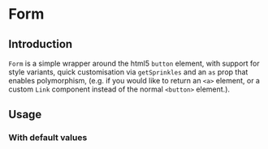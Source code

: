 

<Meta of={stories} />

# Form

<Canvas of={stories.Default} />

## Introduction

`Form` is a simple wrapper around the html5 `button` element, with support for
style variants, quick customisation via `getSprinkles` and an `as` prop that
enables polymorphism, (e.g. if you would like to return an `<a>` element, or a
custom `Link` component instead of the normal `<button>` element.).

## Usage

### With default values

<Canvas of={stories.WithDefaultValues} />
